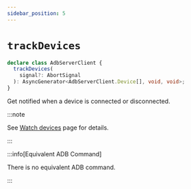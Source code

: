 ```yaml
---
sidebar_position: 5
---
```


# `trackDevices`

```ts
declare class AdbServerClient {
  trackDevices(
    signal?: AbortSignal
  ): AsyncGenerator<AdbServerClient.Device[], void, void>;
}
```

Get notified when a device is connected or disconnected.

:::note

See [Watch devices](/tango/server/watch.mdx) page for details.

:::

:::info[Equivalent ADB Command]

There is no equivalent ADB command.

:::
